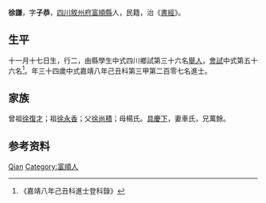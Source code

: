 {{Otheruses|other=名为徐谦的其他人物|徐谦}}
{{明清人物信息框
| 姓名 = 徐謙
| 原名 =
| 圖片名稱= 
| 圖片大小 =
| 圖片說明 = 
| 最高職務 =
| 國家 = 大明 
| 爵位 =
| 籍貫 = [[四川|四川]][[敘州府|敘州府]][[富順縣|富順縣]]
| 族裔 = 
| 字號 = 
| 諡號 =
| 出生日期 = 十一月十七日
| 出生地點 = 
| 逝世日期 = 卒年不詳 
| 逝世地點 =
| 墓葬 =
| 配偶 = 車氏
| 親屬 = 曾祖[[徐復才|徐復才]]，祖[[徐永香|徐永香]]，父[[徐尚積|徐尚積]]，母楊氏
| 出身 =
* 嘉靖八年己丑科同進士出身
| 經歷 =
| 著作 = 
}}
'''徐謙'''{{BD|1496年||？年||}}，字'''子恭'''，[[四川|四川]][[敘州府|敘州府]][[富順縣|富順縣]]人，民籍，治《[[書經|書經]]》。

== 生平 ==
十一月十七日生，行二，由縣學生中式四川鄉試第三十六名[[舉人|舉人]]，[[會試|會試]]中式第五十六名<ref>《嘉靖八年己丑科進士登科錄》</ref>。年三十四歲中式嘉靖八年己丑科第三甲第二百零七名進士。

== 家族 ==
曾祖[[徐復才|徐復才]]；祖[[徐永香|徐永香]]；父[[徐尚積|徐尚積]]；母楊氏。[[具慶下|具慶下]]，妻車氏，兄萬餘。

== 参考资料 ==
{{reflist}}

{{明朝人物小作品}}
{{嘉靖八年己丑科殿试金榜}}

{{Authority control}}
{{DEFAULTSORT:Xu徐}}
[[Category:徐姓|Qian]]
[[Category:富順人|Category:富順人]]